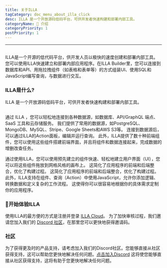 ```yaml
---
title: 关于ILLA
tagCategory: doc_menu_about_illa_click
desc: ILLA 是一个开放源码低码平台，可供开发者快速构建和部署内部工具。
categoryName: 👋 介绍
categoryPriority: 1
postPriority: 1
---
```


* * *

## <Heading hidden>关于ILLA</Heading>

ILLA是一个开源的低代码平台，供开发人员以极快的速度创建和部署内部工具。 您可以使用ILLA快速建立和部署内部应用程序。在ILLA Builder里，您可以连接到数据库和API、用拖拉拽组件（如表格和表单等）的方式组装UI、使用SQL和JavaScript编写查询，与数据进行交互。

### ILLA是什么?

ILLA 是一个开放源码低码平台，可供开发者快速构建和部署内部工具。

<img
  src='https://cdn.illacloud.com/official-website/img/docs/introduction/about-illa-cloud.png'
  alt=""
/>

通过 ILLA ，您可以轻松地连接到各种数据源，如数据库、API/GraphQL 端点、SaaS 工具和云存储服务。 我们提供了常用的数据源，如PostgreSQL、MongoDB、MySQL、Stripe、Google Sheets和AWS S3等。 连接到数据源后，可以通过ILLA的Action面板，编辑并运行查询。 此外，ILLA提供了数十种前端组件，您可以使用这些组件搭建前端界面，并且将组件和数据连接起来，完成数据的增删改查任务。

通过使用ILLA，您可以使用预先建立的组件快速、轻松地建立用户界面（UI），您可以将这些组件拖放到网格风格的画布上。 这简化了应用程序的前端和后端整合，优化了构建过程。 这简化了应用程序的前端和后端整合，优化了构建过程。此外，ILLA支持在组件、查询（Action）中使用JavaScript，允许你添加逻辑、转换数据和定义复杂的工作流程。 这使得你可以很容易地根据你的具体需求定制你的应用程序。

### 🚀开始体验ILLA

使用ILLA的最方便的方式是注册并登录 [ILLA Cloud](https://cloud.illacloud.com/)。 
为了加快审核过程，我们邀请您加入我们的 [Discord 社区](https://discord.gg/illacloud)，在那里您可以更快地获得邀请码。

### 社区

为了获得更及时的产品支持，请考虑加入我们的Discord社区。您能够直接从社区获得支持，这可以帮助您更快地解决任何问题。[点击加入Discord](https://discord.com/invite/illacloud) 这将使您能够直接从社区获得支持，这将有助于您更快地解决任何问题。 
